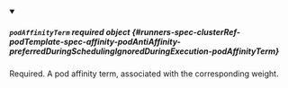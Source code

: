 


<details className="config-field" data-expandable="true" open>
<summary>

##### `podAffinityTerm` <span className="config-field-required" data-required="false">required</span> <span className="config-field-type">object</span> <span className="config-field-default"></span> <span className="config-field-enum"></span> {#runners-spec-clusterRef-podTemplate-spec-affinity-podAntiAffinity-preferredDuringSchedulingIgnoredDuringExecution-podAffinityTerm}

Required. A pod affinity term, associated with the corresponding weight.

</summary>

<PartialPodAffinityTermreference />


</details>
